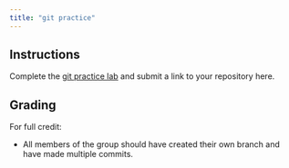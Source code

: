 ```yaml
---
title: "git practice"
---
```


<!--
# insert into Blackboard assignment with:
<iframe width="450" height="500" src="https://bifx552-24.github.io/CourseInfo/standalone/hw/L02gitpractice.html" title="Bioinformatics Tools Survey Lab"></iframe>

Due Date: Aug 27 @ end of day
Points: 10
Display after: Aug 27 @ 5 PM
-->

## Instructions

Complete the [git practice lab](https://bifx552-24.github.io/CourseInfo/labs/02git.html) and submit a link to your repository here.

## Grading

For full credit:

* All members of the group should have created their own branch and have made multiple commits.
